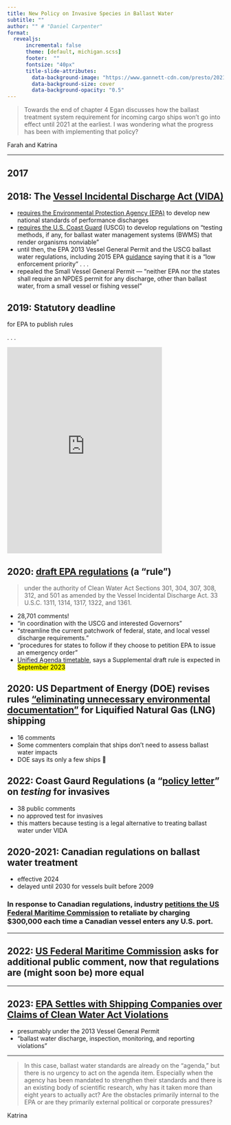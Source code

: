 ```yaml
---
title: New Policy on Invasive Species in Ballast Water
subtitle: ""
author: "" # "Daniel Carpenter"
format: 
  revealjs:
      incremental: false  
      theme: [default, michigan.scss]
      footer:  ""
      fontsize: "40px"
      title-slide-attributes:
        data-background-image: "https://www.gannett-cdn.com/presto/2021/08/10/PMJS/204e80c7-32bc-42ef-b7ea-7178ae564327-St._Lawrence_St._Lawrence_nws_lynn_14.jpg"
        data-background-size: cover
        data-background-opacity: "0.5"
---
```


> Towards the end of chapter 4 Egan discusses how the ballast treatment system requirement for incoming cargo ships won't go into effect until 2021 at the earliest. I was wondering what the progress has been with implementing that policy?

::: {.notes}
Farah  and Katrina 
:::

---

## 2017 {background-image="https://img.thriftbooks.com/api/images/m/3adf2172abd781e5a6283ca484eba342d7d63f0e.jpg" background-size="contain"}


## 2018: The [Vessel Incidental Discharge Act (VIDA)](https://www.congress.gov/115/bills/s140/BILLS-115s140enr.pdf)



<!--

might just assign this in the future: https://www.jsonline.com/in-depth/archives/2021/09/02/formidable-invasive-species-wont-easy-keep-out-great-lakes/5561755001/

First, I searched "ballast water" on  [regulations.gov](https://www.regulations.gov/search?documentTypes=Rule&filter=%22ballast%20water%22&postedDateFrom=2020-09-01)

I didn't find any EPA rules, so I searched EPA.gov for "ballast water treatment" https://search.epa.gov/epasearch/?querytext=ballast+water+treatment+&areaname=&areacontacts=&areasearchurl=&typeofsearch=epa&result_template=2col.ftl#/

I discovered
--> 

::: {.incremental}


- [requires the Environmental Protection Agency (EPA)](https://www.epa.gov/vessels-marinas-and-ports/vessels-vgp)  to develop new national standards of performance discharges 
- [requires the U.S. Coast Guard](https://www.dco.uscg.mil/Our-Organization/Assistant-Commandant-for-Prevention-Policy-CG-5P/Commercial-Regulations-Standards-CG-5PS/Office-of-Operating-and-Environmental-Standards-CG-OES/Environmental-Standards/VIDA/) (USCG) to develop   regulations on "testing methods, if any, for ballast water management systems (BWMS) that render organisms nonviable"
- until then, the EPA 2013 Vessel General Permit and the USCG ballast water regulations, including 2015 EPA [guidance](https://www.epa.gov/sites/default/files/2015-08/documents/vesselgeneralpermit-erp.pdf) saying that it is a "low enforcement priority" 
. . .
- repealed the Small Vessel General Permit --- "neither EPA nor the states shall require an NPDES permit for any discharge, other than ballast water, from a small vessel or fishing vessel"

:::

<!--, effective immediately upon enactment of the VIDA."-->

## 2019: **Statutory deadline**  

for EPA to publish rules

. . .

<iframe src="https://giphy.com/embed/H5C8CevNMbpBqNqFjl" width="360" height="480" frameBorder="0" class="giphy-embed" allowFullScreen></iframe><p><a href="https://giphy.com/gifs/moodman-monkey-side-eye-sideeye-H5C8CevNMbpBqNqFjl"></a></p>

## 2020: [draft EPA regulations](https://www.regulations.gov/document/EPA-HQ-OW-2019-0482-0001) (a "rule")

> under the authority of Clean Water Act Sections 301, 304, 307, 308, 312, and 501 as amended by the Vessel Incidental Discharge Act. 33 U.S.C. 1311, 1314, 1317, 1322, and 1361.

- 28,701 comments!
-  "in coordination with the USCG and interested Governors"
- "streamline the current patchwork of federal, state, and local vessel discharge requirements."
- "procedures for states to follow if they choose to petition EPA to issue an emergency order"
- [Unified Agenda timetable](https://www.regulations.gov/docket/EPA-HQ-OW-2019-0482/unified-agenda), says a Supplemental draft rule is expected in <mark>September 2023</mark>


## 2020: US Department of Energy (DOE) revises rules ["eliminating unnecessary environmental documentation"](https://www.regulations.gov/document/DOE-HQ-2020-0017-0020) for Liquified Natural Gas (LNG) shipping

- 16 comments
- Some commenters complain that ships don't need to assess ballast water impacts
- DOE says its only a few ships  🤷 

## 2022: Coast Gaurd Regulations (a "[policy letter](https://www.regulations.gov/document/USCG-2019-0477-0041)" on *testing* for invasives 

- 38 public comments
- no approved test for invasives
- this matters because testing is a legal alternative to treating ballast water under VIDA

## 2020-2021: Canadian regulations on ballast water treatment

- effective 2024
- delayed until 2030 for vessels built before 2009

###  In response to Canadian regulations, industry  [petitions the US Federal Maritime Commission](https://www.federalregister.gov/documents/2022/02/03/2022-02186/investigation-into-conditions-created-by-canadian-ballast-water-regulations-in-the-uscanada-great) to retaliate by charging $300,000 each time a Canadian vessel enters any U.S. port.

---



## 2022: [US Federal Maritime Commission](https://www.federalregister.gov/documents/2022/02/03/2022-02186/investigation-into-conditions-created-by-canadian-ballast-water-regulations-in-the-uscanada-great) asks for additional public comment, now that regulations are (might soon be) more equal

---

## 2023: [EPA Settles with Shipping Companies over Claims of Clean Water Act Violations](https://www.epa.gov/newsreleases/epa-settles-shipping-companies-over-claims-clean-water-act-violations)

- presumably under the 2013 Vessel General Permit 
- "ballast water discharge, inspection, monitoring, and reporting violations"

---


> In this case, ballast water standards are already on the “agenda,” but there is no urgency to act on the agenda item. Especially when the agency has been mandated to strengthen their standards and there is an existing body of scientific research, why has it taken more than eight years to actually act? Are the obstacles primarily internal to the EPA or are they primarily external political or corporate pressures?

::: {.notes}
Katrina
:::